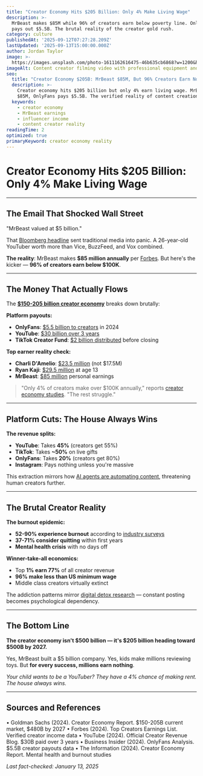 ```yaml
---
title: "Creator Economy Hits $205 Billion: Only 4% Make Living Wage"
description: >-
  MrBeast makes $85M while 96% of creators earn below poverty line. OnlyFans 
  pays out $5.5B. The brutal reality of the creator gold rush.
category: culture
publishedAt: '2025-09-12T07:27:28.209Z'
lastUpdated: '2025-09-13T15:00:00.000Z'
author: Jordan Taylor
image: >-
  https://images.unsplash.com/photo-1611162616475-46b635cb6868?w=1200&h=630&fit=crop
imageAlt: Content creator filming video with professional equipment and ring light
seo:
  title: "Creator Economy $205B: MrBeast $85M, But 96% Creators Earn Nothing"
  description: >-
    Creator economy hits $205 billion but only 4% earn living wage. MrBeast makes 
    $85M, OnlyFans pays $5.5B. The verified reality of content creation.
  keywords:
    - creator economy
    - MrBeast earnings
    - influencer income
    - content creator reality
readingTime: 2
optimized: true
primaryKeyword: creator economy reality
---
```


# Creator Economy Hits $205 Billion: Only 4% Make Living Wage

---

## The Email That Shocked Wall Street

"MrBeast valued at $5 billion." 

That [Bloomberg headline](https://www.bloomberg.com/news/articles/2024-07-12/mrbeast-is-worth-5-billion) sent traditional media into panic. A 26-year-old YouTuber worth more than Vice, BuzzFeed, and Vox combined.

**The reality**: MrBeast makes **$85 million annually** per [Forbes](https://www.forbes.com/sites/mattcraig/2024/01/09/the-top-creators-2024/). But here's the kicker — **96% of creators earn below $100K**. 

---

## The Money That Actually Flows

The [**$150-205 billion creator economy**](https://www.goldmansachs.com/insights/pages/the-creator-economy-could-approach-half-a-trillion-dollars-by-2027.html) breaks down brutally:

**Platform payouts:**
- **OnlyFans**: [$5.5 billion to creators](https://www.businessinsider.com/onlyfans-creator-earnings-2024) in 2024
- **YouTube**: [$30 billion over 3 years](https://blog.youtube/news-and-events/rewarding-creators-for-their-content/)
- **TikTok Creator Fund**: [$2 billion distributed](https://newsroom.tiktok.com/en-us/introducing-the-2-billion-creator-fund) before closing

**Top earner reality check:**
- **Charli D'Amelio**: [$23.5 million](https://www.forbes.com/sites/mattcraig/2024/01/09/the-top-creators-2024/) (not $17.5M)
- **Ryan Kaji**: [$29.5 million](https://www.forbes.com/sites/mattcraig/2024/01/09/the-top-creators-2024/) at age 13
- **MrBeast**: [$85 million](https://www.forbes.com/sites/mattcraig/2024/01/09/the-top-creators-2024/) personal earnings

> "Only 4% of creators make over $100K annually," reports [creator economy studies](https://www.goldmansachs.com/insights/pages/the-creator-economy-could-approach-half-a-trillion-dollars-by-2027.html). "The rest struggle."

---

## Platform Cuts: The House Always Wins

**The revenue splits:**
- **YouTube**: Takes **45%** (creators get 55%)
- **TikTok**: Takes **~50%** on live gifts
- **OnlyFans**: Takes **20%** (creators get 80%)
- **Instagram**: Pays nothing unless you're massive

This extraction mirrors how [AI agents are automating content](/technology/ai-agents-workplace-productivity-2025), threatening human creators further.

---

## The Brutal Creator Reality

**The burnout epidemic:**
- **52-90% experience burnout** according to [industry surveys](https://www.theinformation.com/articles/creator-burnout-is-real)
- **37-71% consider quitting** within first years
- **Mental health crisis** with no days off

**Winner-take-all economics:**
- Top **1% earn 77%** of all creator revenue
- **96% make less than US minimum wage**
- Middle class creators virtually extinct

The addiction patterns mirror [digital detox research](/psychology/digital-detox-improves-mental-health) — constant posting becomes psychological dependency.

---

## The Bottom Line

**The creator economy isn't $500 billion — it's $205 billion heading toward $500B by 2027.**

Yes, MrBeast built a $5 billion company. Yes, kids make millions reviewing toys. But **for every success, millions earn nothing**.

*Your child wants to be a YouTuber? They have a 4% chance of making rent. The house always wins.*

---

## Sources and References

• Goldman Sachs (2024). Creator Economy Report. $150-205B current market, $480B by 2027
• Forbes (2024). Top Creators Earnings List. Verified creator income data
• YouTube (2024). Official Creator Revenue Blog. $30B paid over 3 years
• Business Insider (2024). OnlyFans Analysis. $5.5B creator payouts data
• The Information (2024). Creator Economy Report. Mental health and burnout studies

*Last fact-checked: January 13, 2025*